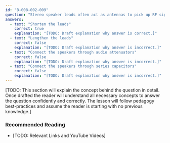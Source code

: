 ```yaml
---
id: "B-008-002-009"
question: "Stereo speaker leads often act as antennas to pick up RF signals. What is one method you can use to minimize this effect?"
answers:
  - text: "Shorten the leads"
    correct: true
    explanation: "[TODO: Draft explanation why answer is correct.]"
  - text: "Lengthen the leads"
    correct: false
    explanation: "[TODO: Draft explanation why answer is incorrect.]"
  - text: "Connect the speakers through audio attenuators"
    correct: false
    explanation: "[TODO: Draft explanation why answer is incorrect.]"
  - text: "Connect the speakers through series capacitors"
    correct: false
    explanation: "[TODO: Draft explanation why answer is incorrect.]"
---
```


[TODO: This section will explain the concept behind the question in detail. Once drafted the reader will understand all necessary concepts to answer the question confidently and correctly. The lesson will follow pedagogy best-practices and assume the reader is starting with no previous knowledge.]

### Recommended Reading

- [TODO: Relevant Links and YouTube Videos]
